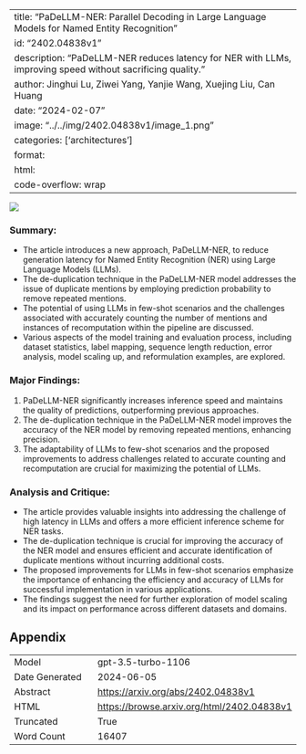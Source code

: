 
---
title: "PaDeLLM-NER: Parallel Decoding in Large Language Models for Named Entity Recognition"
id: "2402.04838v1"
description: "PaDeLLM-NER reduces latency for NER with LLMs, improving speed without sacrificing quality."
author: Jinghui Lu, Ziwei Yang, Yanjie Wang, Xuejing Liu, Can Huang
date: "2024-02-07"
image: "../../img/2402.04838v1/image_1.png"
categories: ['architectures']
format:
  html:
    code-overflow: wrap
---

![](../../img/2402.04838v1/image_1.png)

### Summary:
- The article introduces a new approach, PaDeLLM-NER, to reduce generation latency for Named Entity Recognition (NER) using Large Language Models (LLMs).
- The de-duplication technique in the PaDeLLM-NER model addresses the issue of duplicate mentions by employing prediction probability to remove repeated mentions.
- The potential of using LLMs in few-shot scenarios and the challenges associated with accurately counting the number of mentions and instances of recomputation within the pipeline are discussed.
- Various aspects of the model training and evaluation process, including dataset statistics, label mapping, sequence length reduction, error analysis, model scaling up, and reformulation examples, are explored.

### Major Findings:
1. PaDeLLM-NER significantly increases inference speed and maintains the quality of predictions, outperforming previous approaches.
2. The de-duplication technique in the PaDeLLM-NER model improves the accuracy of the NER model by removing repeated mentions, enhancing precision.
3. The adaptability of LLMs to few-shot scenarios and the proposed improvements to address challenges related to accurate counting and recomputation are crucial for maximizing the potential of LLMs.

### Analysis and Critique:
- The article provides valuable insights into addressing the challenge of high latency in LLMs and offers a more efficient inference scheme for NER tasks.
- The de-duplication technique is crucial for improving the accuracy of the NER model and ensures efficient and accurate identification of duplicate mentions without incurring additional costs.
- The proposed improvements for LLMs in few-shot scenarios emphasize the importance of enhancing the efficiency and accuracy of LLMs for successful implementation in various applications.
- The findings suggest the need for further exploration of model scaling and its impact on performance across different datasets and domains.

## Appendix

|          |          |
|----------|----------|
| Model     | gpt-3.5-turbo-1106       |
| Date Generated     | 2024-06-05       |
| Abstract | [https://arxiv.org/abs/2402.04838v1](https://arxiv.org/abs/2402.04838v1)        |
| HTML     | [https://browse.arxiv.org/html/2402.04838v1](https://browse.arxiv.org/html/2402.04838v1)       |
| Truncated       | True       |
| Word Count       | 16407       |